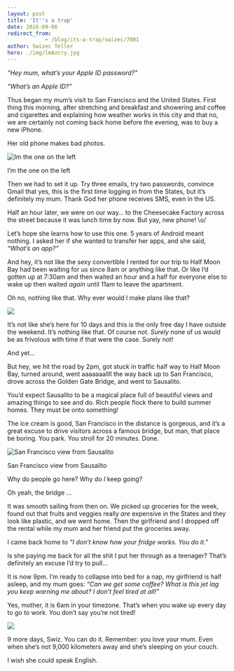 ```yaml
---
layout: post
title: 'It''s a trap'
date: 2016-09-06
redirect_from: 
            - /blog/its-a-trap/swizec/7001
author: Swizec Teller
hero: ./img/lmAzcry.jpg
---
```

_“Hey mum, what’s your Apple ID password?"_

_“What’s an Apple ID?”_

Thus began my mum’s visit to San Francisco and the United States. First thing this morning, after stretching and breakfast and showering and coffee and cigarettes and explaining how weather works in this city and that no, we are certainly not coming back home before the evening, was to buy a new iPhone.

Her old phone makes bad photos.

![Im the one on the left](./img/lmAzcry.jpg)

I’m the one on the left

Then we had to set it up. Try three emails, try two passwords, convince Gmail that yes, this is the first time logging in from the States, but it’s definitely my mum. Thank God her phone receives SMS, even in the US.

Half an hour later, we were on our way… to the Cheesecake Factory across the street because it was lunch time by now. But yay, new phone! \\o/

Let’s hope she learns how to use this one. 5 years of Android meant nothing. I asked her if she wanted to transfer her apps, and she said, _“What’s an app?”_

And hey, it’s not like the sexy convertible I rented for our trip to Half Moon Bay had been waiting for us since 8am or anything like that. Or like I’d gotten up at 7:30am and then waited an hour and a half for everyone else to wake up then waited _again_ until 11am to leave the apartment.

Oh no, nothing like that. Why ever would I make plans like that?

![](./img/cdn-57a9496f-a3ec-45b4-bb22-961191e4c8a0-ae518471-76e2-407d-897c-e6aae1021a44.jpg)

It’s not like she’s here for 10 days and this is the only free day I have outside the weekend. It’s nothing like that. Of course not. _Surely_ none of us would be as frivolous with time if that were the case. Surely not!

And yet…

But hey, we hit the road by 2pm, got stuck in traffic half way to Half Moon Bay, turned around, went aaaaaaallll the way back up to San Francisco, drove across the Golden Gate Bridge, and went to Sausalito.

You’d expect Sausalito to be a magical place full of beautiful views and amazing things to see and do. Rich people flock there to build summer homes. They must be onto something!

The ice cream is good, San Francisco in the distance is gorgeous, and it’s a great excuse to drive visitors across a famous bridge, but man, that place be boring. You park. You stroll for 20 minutes. Done.

![San Francisco view from Sausalito](http://i.pbase.com/o5/00/474800/1/69784843.eJFexdTh.proofs061008_0958SausalitoCalifornia.jpg)

San Francisco view from Sausalito

Why do people go here? Why do _I_ keep going?

Oh yeah, the bridge …

It was smooth sailing from then on. We picked up groceries for the week, found out that fruits and veggies really _are_ expensive in the States and they look like plastic, and we went home. Then the girlfriend and I dropped off the rental while my mum and her friend put the groceries away.

I came back home to _“I don’t know how your fridge works. You do it.”_

Is she paying me back for all the shit I put her through as a teenager? That’s definitely an excuse I’d try to pull…

It is now 9pm. I’m ready to collapse into bed for a nap, my girlfriend is half asleep, and my mum goes: _“Can we get some coffee? What is this jet lag you keep warning me about? I don’t feel tired at all!”_

Yes, mother, it is 6am in your timezone. That’s when you wake up every day to go to work. You don’t say you’re not tired!

![](./img/videogames-fanon-images-6-6f-You_don't_say%3F.jpg)

9 more days, Swiz. You can do it. Remember: you love your mum. Even when she’s not 9,000 kilometers away and she’s sleeping on your couch.

I wish she could speak English.